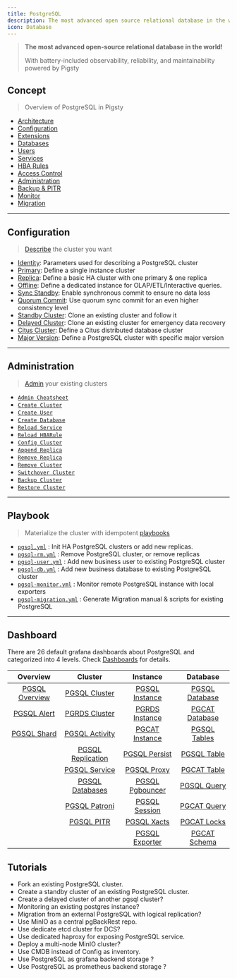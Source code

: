 ```yaml
---
title: PostgreSQL
description: The most advanced open source relational database in the world!
icon: Database
---
```



> **The most advanced open-source relational database in the world!**
>
> With battery-included observability, reliability, and maintainability powered by Pigsty

## Concept

> Overview of PostgreSQL in Pigsty

- [Architecture](/docs/pgsql/arch/)
- [Configuration](/docs/pgsql/config/)
- [Extensions](/docs/pgsql/extension/)
- [Databases](/docs/pgsql/db/)
- [Users](/docs/pgsql/user/)
- [Services](/docs/pgsql/svc/)
- [HBA Rules](/docs/pgsql/hba/)
- [Access Control](/docs/pgsql/acl)
- [Administration](/docs/pgsql/admin/)
- [Backup & PITR](/docs/pgsql/pitr/)
- [Monitor](/docs/pgsql/monitor/)
- [Migration](/docs/pgsql/migration/)

------

## Configuration

> [Describe](/docs/pgsql/config/) the cluster you want

- [Identity](/docs/pgsql/config/#identity): Parameters used for describing a PostgreSQL cluster
- [Primary](/docs/pgsql/config/#primary): Define a single instance cluster
- [Replica](/docs/pgsql/config/#replica): Define a basic HA cluster with one primary & one replica
- [Offline](/docs/pgsql/config/#offline): Define a dedicated instance for OLAP/ETL/Interactive queries.
- [Sync Standby](/docs/pgsql/config/#sync-standby): Enable synchronous commit to ensure no data loss
- [Quorum Commit](/docs/pgsql/config/#quorum-commit): Use quorum sync commit for an even higher consistency level
- [Standby Cluster](/docs/pgsql/config/#standby-cluster): Clone an existing cluster and follow it
- [Delayed Cluster](/docs/pgsql/config/#delayed-cluster): Clone an existing cluster for emergency data recovery
- [Citus Cluster](/docs/pgsql/config/#citus-cluster): Define a Citus distributed database cluster
- [Major Version](/docs/pgsql/config/#major-version): Define a PostgreSQL cluster with specific major version

------

## Administration

> [Admin](/docs/pgsql/admin/) your existing clusters

- [`Admin Cheatsheet`](/docs/pgsql/admin/#cheatsheet)
- [`Create Cluster`](/docs/pgsql/admin/#create-cluster)
- [`Create User`](/docs/pgsql/admin/#create-user)
- [`Create Database`](/docs/pgsql/admin/#create-database)
- [`Reload Service`](/docs/pgsql/admin/#reload-service)
- [`Reload HBARule`](/docs/pgsql/admin/#reload-hbarule)
- [`Config Cluster`](/docs/pgsql/admin/#config-cluster)
- [`Append Replica`](/docs/pgsql/admin/#append-replica)
- [`Remove Replica`](/docs/pgsql/admin/#remove-replica)
- [`Remove Cluster`](/docs/pgsql/admin/#remove-cluster)
- [`Switchover Cluster`](/docs/pgsql/admin/#switchover)
- [`Backup Cluster`](/docs/pgsql/admin/#backup-cluster)
- [`Restore Cluster`](/docs/pgsql/admin/#restore-cluster)

------

## Playbook

> Materialize the cluster with idempotent [playbooks](/docs/pgsql/playbook/)

- [`pgsql.yml`](/docs/pgsql/playbook/#pgsqlyml) : Init HA PostgreSQL clusters or add new replicas.
- [`pgsql-rm.yml`](/docs/pgsql/playbook/#pgsql-rmyml) : Remove PostgreSQL cluster, or remove replicas
- [`pgsql-user.yml`](/docs/pgsql/playbook/#pgsql-useryml) : Add new business user to existing PostgreSQL cluster
- [`pgsql-db.yml`](/docs/pgsql/playbook/#pgsql-dbyml) : Add new business database to existing PostgreSQL cluster
- [`pgsql-monitor.yml`](/docs/pgsql/playbook/#pgsql-monitoryml) : Monitor remote PostgreSQL instance with local exporters
- [`pgsql-migration.yml`](/docs/pgsql/playbook/#pgsql-migrationyml) : Generate Migration manual & scripts for existing PostgreSQL


------

## Dashboard

There are 26 default grafana dashboards about PostgreSQL and categorized into 4 levels. Check [Dashboards](/docs/pgsql/dashboard/) for details.

|                         Overview                          |                             Cluster                             |                          Instance                           |                         Database                          |
|:---------------------------------------------------------:|:---------------------------------------------------------------:|:-----------------------------------------------------------:|:---------------------------------------------------------:|
| [PGSQL Overview](https://demo.pigsty.io/d/pgsql-overview) |     [PGSQL Cluster](https://demo.pigsty.io/d/pgsql-cluster)     |  [PGSQL Instance](https://demo.pigsty.io/d/pgsql-instance)  | [PGSQL Database](https://demo.pigsty.io/d/pgsql-database) |
|    [PGSQL Alert](https://demo.pigsty.io/d/pgsql-alert)    |     [PGRDS Cluster](https://demo.pigsty.io/d/pgrds-cluster)     |  [PGRDS Instance](https://demo.pigsty.io/d/pgrds-instance)  | [PGCAT Database](https://demo.pigsty.io/d/pgcat-database) |
|    [PGSQL Shard](https://demo.pigsty.io/d/pgsql-shard)    |    [PGSQL Activity](https://demo.pigsty.io/d/pgsql-activity)    |  [PGCAT Instance](https://demo.pigsty.io/d/pgcat-instance)  |   [PGSQL Tables](https://demo.pigsty.io/d/pgsql-tables)   |
|                                                           | [PGSQL Replication](https://demo.pigsty.io/d/pgsql-replication) |   [PGSQL Persist](https://demo.pigsty.io/d/pgsql-persist)   |    [PGSQL Table](https://demo.pigsty.io/d/pgsql-table)    |
|                                                           |     [PGSQL Service](https://demo.pigsty.io/d/pgsql-service)     |     [PGSQL Proxy](https://demo.pigsty.io/d/pgsql-proxy)     |    [PGCAT Table](https://demo.pigsty.io/d/pgcat-table)    |
|                                                           |   [PGSQL Databases](https://demo.pigsty.io/d/pgsql-databases)   | [PGSQL Pgbouncer](https://demo.pigsty.io/d/pgsql-pgbouncer) |    [PGSQL Query](https://demo.pigsty.io/d/pgsql-query)    |
|                                                           |     [PGSQL Patroni](https://demo.pigsty.io/d/pgsql-patroni)     |   [PGSQL Session](https://demo.pigsty.io/d/pgsql-session)   |    [PGCAT Query](https://demo.pigsty.io/d/pgcat-query)    |
|                                                           |        [PGSQL PITR](https://demo.pigsty.io/d/pgsql-pitr)        |     [PGSQL Xacts](https://demo.pigsty.io/d/pgsql-xacts)     |    [PGCAT Locks](https://demo.pigsty.io/d/pgcat-locks)    |
|                                                           |                                                                 |  [PGSQL Exporter](https://demo.pigsty.io/d/pgsql-exporter)  |   [PGCAT Schema](https://demo.pigsty.io/d/pgcat-schema)   |

## Tutorials

- Fork an existing PostgreSQL cluster.
- Create a standby cluster of an existing PostgreSQL cluster.
- Create a delayed cluster of another pgsql cluster?
- Monitoring an existing postgres instance?
- Migration from an external PostgreSQL with logical replication?
- Use MinIO as a central pgBackRest repo.
- Use dedicate etcd cluster for DCS?
- Use dedicated haproxy for exposing PostgreSQL service.
- Deploy a multi-node MinIO cluster?
- Use CMDB instead of Config as inventory.
- Use PostgreSQL as grafana backend storage ?
- Use PostgreSQL as prometheus backend storage ?